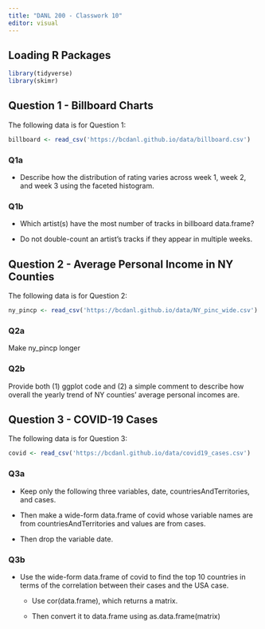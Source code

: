 ```yaml
---
title: "DANL 200 - Classwork 10"
editor: visual
---
```


## Loading R Packages

```r
library(tidyverse)
library(skimr)
```

## Question 1 - Billboard Charts

The following data is for Question 1:

```r
billboard <- read_csv('https://bcdanl.github.io/data/billboard.csv')
```

### Q1a

-   Describe how the distribution of rating varies across week 1, week 2, and week 3 using the faceted histogram.


### Q1b

-   Which artist(s) have the most number of tracks in billboard data.frame?

-   Do not double-count an artist's tracks if they appear in multiple weeks.

## Question 2 - Average Personal Income in NY Counties

The following data is for Question 2:

```r
ny_pincp <- read_csv('https://bcdanl.github.io/data/NY_pinc_wide.csv')
```

### Q2a

Make ny_pincp longer

### Q2b

Provide both (1) ggplot code and (2) a simple comment to describe how overall the yearly trend of NY counties' average personal incomes are.

## Question 3 - COVID-19 Cases

The following data is for Question 3:

```r
covid <- read_csv('https://bcdanl.github.io/data/covid19_cases.csv')
```

### Q3a

-   Keep only the following three variables, date, countriesAndTerritories, and cases.

-   Then make a wide-form data.frame of covid whose variable names are from countriesAndTerritories and values are from cases.

-   Then drop the variable date.

### Q3b

-   Use the wide-form data.frame of covid to find the top 10 countries in terms of the correlation between their cases and the USA case.

    -   Use cor(data.frame), which returns a matrix.

    -   Then convert it to data.frame using as.data.frame(matrix)
